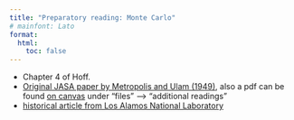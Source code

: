 ```yaml
---
title: "Preparatory reading: Monte Carlo"
# mainfont: Lato
format: 
  html:
    toc: false
---
```


- Chapter 4 of Hoff.
- [Original JASA paper by Metropolis and Ulam (1949)](https://www.tandfonline.com/doi/abs/10.1080/01621459.1949.10483310), also a pdf can be found [on canvas](https://canvas.duke.edu/courses/48472/files/folder/additional-readings) under "files" -->  "additional readings"
- [historical article from Los Alamos National Laboratory](https://discover.lanl.gov/publications/actinide-research-quarterly/first-quarter-2023/hitting-the-jackpot-the-birth-of-the-monte-carlo-method/)


